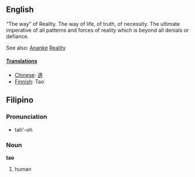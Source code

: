 ==English==
“The way” of Reality. The way of life, of truth, of necessity. The ultimate imperative of all patterns and forces of reality which is beyond all denials or defiance. 

See also: [[Ananke]] [[Reality]]

==== [[Translation]]s ====
*[[Chinese]]: [[道]]
*[[Finnish]]: Tao

==Filipino==
===Pronunciation===
*tah'-oh

===Noun===
'''tao'''
#human